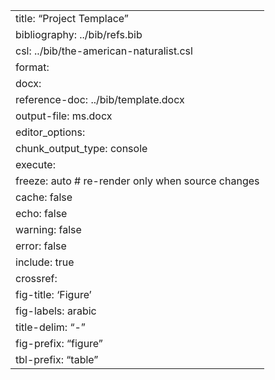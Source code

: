 ---
title: "Project Templace"
bibliography: ../bib/refs.bib
csl: ../bib/the-american-naturalist.csl
format:
  docx:
    reference-doc: ../bib/template.docx
    output-file: ms.docx
editor_options: 
  chunk_output_type: console
execute:
  freeze: auto  # re-render only when source changes
  cache: false
  echo: false
  warning: false
  error: false
  include: true
crossref:
  fig-title: 'Figure'
  fig-labels: arabic
  title-delim: "-"
  fig-prefix: "figure"
  tbl-prefix: "table"
---